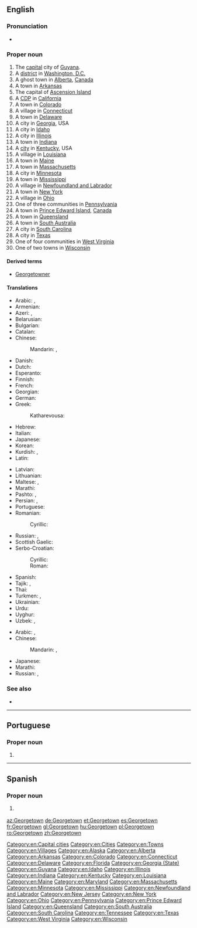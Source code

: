 {{slim-wikipedia|Georgetown (disambiguation)}}
{{also|George Town}}
==English==
{{wikipedia}}

===Pronunciation===
* {{homophones|lang=en|George Town}}

===Proper noun===
{{en-proper noun}}

# The [[capital]] city of [[Guyana]].
# A [[district]] in [[Washington, D.C.]]
# A ghost town in [[Alberta]], [[Canada]]
# A town in [[Arkansas]]
# The capital of [[Ascension Island]]
# A [[CDP]] in [[California]]
# A town in [[Colorado]]
# A village in [[Connecticut]]
# A town in [[Delaware]]
# A city in [[Georgia]], USA
# A city in [[Idaho]]
# A city in [[Illinois]]
# A town in [[Indiana]]
# A [[city]] in [[Kentucky]], USA
# A village in [[Louisiana]]
# A town in [[Maine]]
# A town in [[Massachusetts]]
# A city in [[Minnesota]]
# A town in [[Mississippi]]
# A village in [[Newfoundland and Labrador]]
# A town in [[New York]]
# A village in [[Ohio]]
# One of three communities in [[Pennsylvania]]
# A town in [[Prince Edward Island]], [[Canada]]
# A town in [[Queensland]]
# A town in [[South Australia]]
# A city in [[South Carolina]]
# A city in [[Texas]]
# One of four communities in [[West Virginia]]
# One of two towns in [[Wisconsin]]

====Derived terms====
* [[Georgetowner]]

====Translations====
{{trans-top|capital of Guyana}}
* Arabic: {{t|ar|جُورْجْتَاوْن|m|tr=jurjtawn}}, {{t|ar|جُورْج تَاوْن|m|tr=jurj tawn}}
* Armenian: {{t|hy|Ջորջտաուն}}
* Azeri: {{t|az|Ҹорҹтаун|sc=Cyrl}}, {{t|az|Corctaun}}
* Belarusian: {{t|be|Джорджтаўн|tr=Džordžtaŭn|sc=Cyrl}}
* Bulgarian: {{t|bg|Джорджтаун|sc=Cyrl}}
* Catalan: {{t|ca|Georgetown}}
* Chinese:
*: Mandarin: {{t|cmn|喬治敦|sc=Hani}}, {{t+|cmn|乔治敦|tr=Qiáozhìdūn|sc=Hani}}
* Danish: {{t|da|Georgetown}}
* Dutch: {{t|nl|Georgetown}}
* Esperanto: {{t|eo|Ĝorĝtaŭno}}
* Finnish: {{t|fi|Georgetown}}
* French: {{t+|fr|Georgetown}}
* Georgian: {{t|ka|ჯორჯტაუნი}}
* German: {{t+|de|Georgetown}}
* Greek: {{t|el|Τζόρτζταουν}}
*: Katharevousa: {{t|el|Τζώρτζταουν}}
* Hebrew: {{t|he|ג'ורג' טאון|sc=Hebr}}
* Italian: {{t|it|Georgetown}}
* Japanese: {{t|ja|ジョージタウン|tr=Jōjitaun|sc=Jpan}}
* Korean: {{t+|ko|조지타운|tr=Jojitaun|sc=Hang}}
* Kurdish: {{t|ku|جۆرج تاون|sc=ku-Arab}}, {{t|ku|Corctawn}}
* Latin: {{t|la|Georgiopolis}}
{{trans-mid}}
* Latvian: {{t|lv|Džordžtauna}}
* Lithuanian: {{t|lt|Džordžtaunas}}
* Maltese: {{t|mt|Ġorġtawn}}, {{t|mt|Belt ta' Ġorġ}}
* Marathi: {{t|mr|जॉर्जटाउन|n|tr=jǒrjṭāun|sc=Deva}}
* Pashto: {{t|ps|جورج ټون|tr=jorj ṫaun|sc=ps-Arab}}, {{t|ps|جورج ټاون|tr=jorj ṫāūn|sc=ps-Arab}}
* Persian: {{t|fa|جورج تاون|tr=jorj tāun|sc=fa-Arab}}, {{t|fa|جورج تائون|tr=jorj tā'ūn|sc=fa-Arab}}
* Portuguese: {{t|pt|Georgetown}}
* Romanian: {{t+|ro|Georgetown}}
*: Cyrillic: {{t|ro|Ӂеорӂетаун|tr=Djeordjetaun|sc=Cyrl}}
* Russian: {{t|ru|Джо́рджтаун|m}}, {{t|ru|Джорджта́ун|m}}
* Scottish Gaelic: {{t|gd|Baile Dheòrsa}}
* Serbo-Croatian:
*: Cyrillic: {{t|sh|Џорџтаун|m|sc=Cyrl}}
*: Roman: {{t|sh|Džordžtaun|m}}
* Spanish: {{t+|es|Georgetown}}
* Tajik: {{t|tg|Ҷорҷтаун|tr=Ǧorǧtaun|sc=Cyrl}}, {{t|tg|جارجتون|tr=Jôrjtaun|sc=Arab}}
* Thai: {{t|th|จอร์จทาวน์|sc=Thai|tr=jòttaao}}
* Turkmen: {{t|tk|Джорджтаун|sc=Cyrl}}, {{t|tk|Jorjtaun}}
* Ukrainian: {{t|uk|Джорджтаун|sc=Cyrl}}
* Urdu: {{t|ur|جارج ٹاؤن|tr=jārj ṫā'un|sc=ug-Arab}}
* Uyghur: {{t|ug|جورجتاۋن|tr=Jorjtawn|sc=ug-Arab}}
* Uzbek: {{t|uz|Джорджтаун|sc=Cyrl}}, {{t|uz|Djordjtaun}}
{{trans-bottom}}

{{trans-top|district of Washington, DC}}
* Arabic: {{t|ar|جُورْجْتَاوْن|m|tr=jurjtawn}}, {{t|ar|جُورْج تَاوْن|m|tr=jurj tawn}}
* Chinese:
*: Mandarin: {{t|cmn|喬治敦|sc=Hani}}, {{t+|cmn|乔治敦|tr=Qiáozhìdūn|sc=Hani}}
{{trans-mid}}
* Japanese: {{t|ja|ジョージタウン|tr=Jōjitaun}}
* Marathi: {{t|mr|जॉर्जटाउन|tr=jǒrjaṭāuna|sc=Deva}}
* Russian: {{t|ru|Джо́рджтаун|m}}, {{t|ru|Джорджта́ун|m}}
{{trans-bottom}}

===See also===
* {{projectlink|wikipedia}}

[[Category:en:Capital cities]]
[[Category:en:Cities]]
[[Category:en:Towns]]
[[Category:en:Villages]]
[[Category:en:Alaska]]
[[Category:en:Alberta]]
[[Category:en:Arkansas]]
[[Category:en:Colorado]]
[[Category:en:Connecticut]]
[[Category:en:Delaware]]
[[Category:en:Florida]]
[[Category:en:Georgia (State)]]
[[Category:en:Guyana]]
[[Category:en:Idaho]]
[[Category:en:Illinois]]
[[Category:en:Indiana]]
[[Category:en:Kentucky]]
[[Category:en:Louisiana]]
[[Category:en:Maine]]
[[Category:en:Maryland]]
[[Category:en:Massachusetts]]
[[Category:en:Minnesota]]
[[Category:en:Mississippi]]
[[Category:en:Newfoundland and Labrador]]
[[Category:en:New Jersey]]
[[Category:en:New York]]
[[Category:en:Ohio]]
[[Category:en:Pennsylvania]]
[[Category:en:Prince Edward Island]]
[[Category:en:Queensland]]
[[Category:en:South Australia]]
[[Category:en:South Carolina]]
[[Category:en:Tennessee]]
[[Category:en:Texas]]
[[Category:en:West Virginia]]
[[Category:en:Wisconsin]]

----

==Portuguese==

===Proper noun===
{{pt-proper noun|f}}

# {{place|pt|capital city|c/Guyana|t1=Georgetown}}

----

==Spanish==
{{wikipedia|lang=es}}

===Proper noun===
{{es-proper noun}}

# {{l|en|Georgetown}} {{gloss|capital of Guyana}}

[[az:Georgetown]]
[[de:Georgetown]]
[[et:Georgetown]]
[[es:Georgetown]]
[[fr:Georgetown]]
[[gl:Georgetown]]
[[hu:Georgetown]]
[[pl:Georgetown]]
[[ro:Georgetown]]
[[zh:Georgetown]]